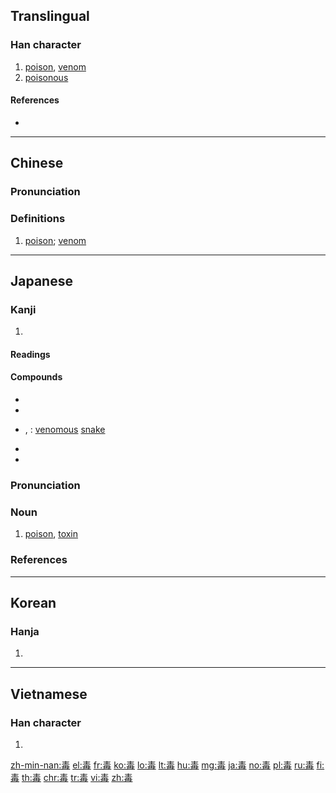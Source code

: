 ==Translingual==

===Han character===
{{Han char|rn=80|rad=毋|as=04|sn=8|four=50507|canj=QMWYI|ids=⿱龶母}}

# [[poison]], [[venom]]
# [[poisonous]]

====References====
* {{Han ref|kx=0589.060|dkj=16730|dj=0981.080|hdz=42382.050|uh=6BD2|ud=27602|bh=AC72|bd=44146}}

----

==Chinese==
{{zh-forms}}

===Pronunciation===
{{zh-pron
|m=dú
|c=duk1,duk6
|h=pfs=thu̍k
|md=
|mn=ta̍k/thāu/to̍k |mna=Taiwanese-The_Consonant_t.ogg
|w=
|mc=y
|oc=y
|cat=n
}}

===Definitions===
{{zh-hanzi}}

# [[poison]]; [[venom]]
#: {{zh-x|有毒|poisonous}}

----

==Japanese==

===Kanji===
{{ja-kanji|grade=4|rs=毋04}}

# {{defn|lang=ja|sort=毋04}}

====Readings====
{{ja-readings|goon=[[どく]] (doku), [[だい]] (dai)|kanon=[[とく]] (toku), [[たい]] (tai)|kun=[[そこなう]] (sokonau), [[わるい]] (warui)}}

====Compounds====
{{der-top|Compounds}}
* {{ja-r|丹毒|たんどく}}
* {{ja-r|中毒|ちゅうどく}}
* {{ja-r|毒蛇|どくじゃ}}, {{ja-r|毒蛇|どくへび}}: [[venomous]] [[snake]]
* {{ja-r|消毒|しょうどく}}
* {{ja-r|毒物|どくぶつ}}
{{der-bottom}}

{{ja-kanjitab|どく|yomi=o}}

===Pronunciation===
{{ja-pron|yomi=goon|どく|acc=2|acc_ref=DJR,NHK}}

===Noun===
{{ja-noun|どく}}

# [[poison]], [[toxin]]

===References===
<references/>

----

==Korean==

===Hanja===
{{ko-hanja|hangeul=독|eumhun=|rv=dok|mr=tok|y=tok}}

# {{defn|lang=ko|sort=毋04}}

----

==Vietnamese==

===Han character===
{{vi-hantu|[[độc]], [[nọc]]|rs=毋04}}

# {{defn|lang=vi|sort=毋04}}

[[zh-min-nan:毒]]
[[el:毒]]
[[fr:毒]]
[[ko:毒]]
[[lo:毒]]
[[lt:毒]]
[[hu:毒]]
[[mg:毒]]
[[ja:毒]]
[[no:毒]]
[[pl:毒]]
[[ru:毒]]
[[fi:毒]]
[[th:毒]]
[[chr:毒]]
[[tr:毒]]
[[vi:毒]]
[[zh:毒]]